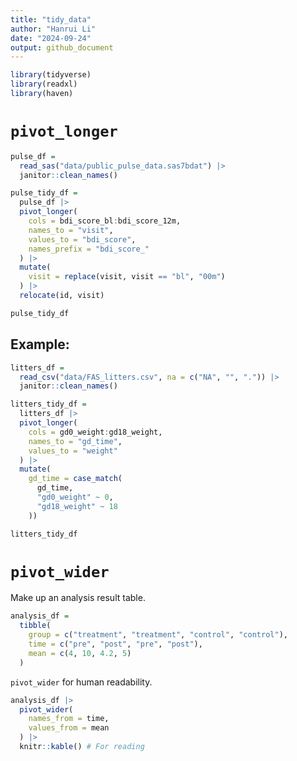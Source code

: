 ```yaml
---
title: "tidy_data"
author: "Hanrui Li"
date: "2024-09-24"
output: github_document
---
```


```r
library(tidyverse)
library(readxl)
library(haven)
```

# `pivot_longer`

```r
pulse_df = 
  read_sas("data/public_pulse_data.sas7bdat") |>
  janitor::clean_names()

pulse_tidy_df = 
  pulse_df |>
  pivot_longer(
    cols = bdi_score_bl:bdi_score_12m,
    names_to = "visit",
    values_to = "bdi_score",
    names_prefix = "bdi_score_"
  ) |>
  mutate(
    visit = replace(visit, visit == "bl", "00m")
  ) |>
  relocate(id, visit)

pulse_tidy_df
```

## Example:

```r
litters_df = 
  read_csv("data/FAS_litters.csv", na = c("NA", "", ".")) |>
  janitor::clean_names()
```

```r
litters_tidy_df = 
  litters_df |>
  pivot_longer(
    cols = gd0_weight:gd18_weight,
    names_to = "gd_time",
    values_to = "weight"
  ) |>
  mutate(
    gd_time = case_match(
      gd_time,
      "gd0_weight" ~ 0,
      "gd18_weight" ~ 18
    ))

litters_tidy_df
```


# `pivot_wider`

Make up an analysis result table.

```r
analysis_df = 
  tibble(
    group = c("treatment", "treatment", "control", "control"),
    time = c("pre", "post", "pre", "post"),
    mean = c(4, 10, 4.2, 5)
  )
```

`pivot_wider` for human readability.

```r
analysis_df |>
  pivot_wider(
    names_from = time,
    values_from = mean
  ) |>
  knitr::kable() # For reading
```


